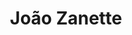 ---
thumbnail: /images/team/neko.png
country: /images/countries/brazil.png
roblox-character: /images/avatars/neko.png
title: João Zanette
description: Ele faz bife assado com cebola frita e cozinha a noite.
roles: Creative director, builder and modeling.
robloxId: 1473680757

twitter: 'https://twitter.com/NekoAltz'
instagram: 'https://www.instagram.com/joao.zanette_/'
roblox: 'https://www.roblox.com/users/1473680757/'
---